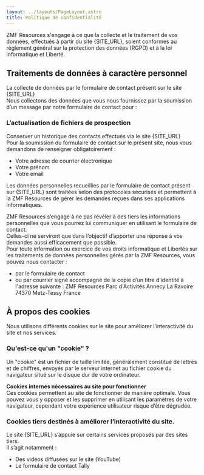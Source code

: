 ```yaml
---
layout: ../layouts/PageLayout.astro
title: Politique de confidentialité
---
```



ZMF Resources s'engage à ce que la collecte et le traitement de vos données, effectués à partir du site {SITE_URL}, soient conformes au règlement général sur la protection des données (RGPD) et à la loi informatique et Liberté.

## Traitements de données à caractère personnel

La collecte de données par le formulaire de contact présent sur le site {SITE_URL}<br />
Nous collectons des données que vous nous fournissez par la soumission d’un message par notre formulaire de contact pour :

### L’actualisation de fichiers de prospection

Conserver un historique des contacts effectués via le site {SITE_URL}<br />
Pour la soumission du formulaire de contact sur le présent site, nous vous demandons de renseigner obligatoirement :

- Votre adresse de courrier électronique
- Votre prénom
- Votre email

Les données personnelles recueillies par le formulaire de contact présent sur {SITE_URL} sont traitées selon des protocoles sécurisés et permettent à la ZMF Resources de gérer les demandes reçues dans ses applications informatiques.

ZMF Resources s’engage à ne pas révéler à des tiers les informations personnelles que vous pourrez lui communiquer en utilisant le formulaire de contact. <br />Celles-ci ne serviront que dans l’objectif d’apporter une réponse à vos demandes aussi efficacement que possible. <br />Pour toute information ou exercice de vos droits informatique et Libertés sur les traitements de données personnelles gérés par la ZMF Resources, vous pouvez nous contacter :

- par le formulaire de contact
- ou par courrier signé accompagné de la copie d’un titre d’identité à l'adresse suivante : ZMF Resources Parc d'Activités Annecy La Ravoire 74370 Metz-Tessy France

## À propos des cookies

Nous utilisons différents cookies sur le site pour améliorer l’interactivité du site et nos services.

### Qu'est-ce qu'un "cookie" ?

Un "cookie" est un fichier de taille limitée, généralement constitué de lettres et de chiffres, envoyés par le serveur internet au fichier cookie du navigateur situé sur le disque dur de votre ordinateur.

**Cookies internes nécessaires au site pour fonctionner**<br />
Ces cookies permettent au site de fonctionner de manière optimale. Vous pouvez vous y opposer et les supprimer en utilisant les paramètres de votre navigateur, cependant votre expérience utilisateur risque d’être dégradée.

### Cookies tiers destinés à améliorer l’interactivité du site.

Le site {SITE_URL} s’appuie sur certains services proposés par des sites tiers. <br />Il s’agit notamment :

- Des vidéos diffusées sur le site (YouTube)
- Le formulaire de contact Tally
